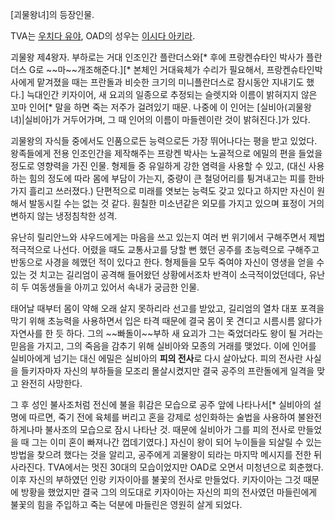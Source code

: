 [괴물왕녀]의 등장인물.

TVA는 [[우치다 유야]], OAD의 성우는 [[이시다 아키라]].

괴물왕 제4왕자. 부하로는 거대 인조인간 플란더스와[* 후에 프랑켄슈타인 박사가 플란더스 G로 ~~마~~개조해준다.][* 본체인 거대육체가 수리가 필요해서, 프랑켄슈타인박사에게 맡겨졌을 때는 프란돌과 비슷한 크기의 미니플란더스로 잠시동안 지내기도 했다.] 늑대인간 키자이어, 새 요괴의 일종으로 추정되는 슬렛지와 이름이 밝혀지지 않은 꼬마 인어[* 말을 하면 죽는 저주가 걸려있기 때문.  나중에 이 인어는 [실비아(괴물왕녀)|실비아]가 거두어가며, 그 때 인어의 이름이 마들렌이란 것이 밝혀진다.]가 있다. 

괴물왕의 자식들 중에서도 인품으로든 능력으로든 가장 뛰어나다는 평을 받고 있었다. 왕족들에게 전용 인조인간을 제작해주는 프랑켄 박사는 노골적으로 에밀의 편을 들었을 정도로 영향력을 가진 인물. 형제들 중 유일하게 강한 염력을 사용할 수 있고, (대신 사용하는 힘의 정도에 따라 몸에 부담이 가는지, 중량이 큰 철덩어리를 튕겨내고는 피를 한바가지 흘리고 쓰러졌다.) 단편적으로 미래를 엿보는 능력도 갖고 있다고 하지만 자신이 원해서 발동시킬 수는 없는 것 같다. 훤칠한 미소년같은 외모를 가지고 있으며 표정이 거의 변하지 않는 냉정침착한 성격.

유난히 릴리안느와 샤우드에게는 마음을 쓰고 있는지 여러 번 위기에서 구해주면서 제법 적극적으로 나선다. 어렸을 때도 교통사고를 당할 뻔 했던 공주를 초능력으로 구해주고 반동으로 사경을 헤맸던 적이 있다고 한다. 형제들을 모두 죽여야 자신이 영생을 얻을 수 있는 것 치고는 길리엄이 공격해 들어왔던 상황에서조차 반격이 소극적이었던데다, 유난히 두 여동생들을 아끼고 있어서 속내가 궁금한 인물.

태어날 때부터 몸이 약해 오래 살지 못하리라 선고를 받았고, 길리엄의 열차 대포 포격을 막기 위해 초능력을 사용하면서 입은 타격 때문에 결국 몸이 못 견디고 시름시름 앓다가 자연사를 한 듯 하다. 그의 ~~빠돌이~~부하 새 요괴가 그는 죽었더라도 왕이 될 거라는 믿음을 가지고, 그의 죽음을 감추기 위해 실비아와 모종의 거래를 맺었다. 이에 인어를 실비아에게 넘기는 대신 에밀은 실비아의 '''피의 전사'''로 다시 살아났다. 피의 전사란 사실을 들키자마자 자신의 부하들을 모조리 몰살시켰지만 결국 공주의 프란돌에게 일격을 맞고 완전히 사망한다.

그 후 성인 불사조처럼 전신에 불을 휘감은 모습으로 공주 앞에 나타나서[* 실비아의 설명에 따르면, 죽기 전에 육체를 버리고 혼을 강제로 성인화하는 술법을 사용하여 불완전하게나마 불사조의 모습으로 잠시 나타난 것. 때문에 실비아가 그를 피의 전사로 만들었을 때 그는 이미 혼이 빠져나간 껍데기였다.] 자신이 왕이 되어 누이들을 되살릴 수 있는 방법을 찾으려 했다는 것을 알리고, 공주에게 괴물왕이 되라는 마지막 메시지를 전한 뒤 사라진다. TVA에서는 멋진 30대의 모습이었지만 OAD로 오면서 미청년으로 회춘했다. 이후 자신의 부하였던 인랑 키자이아를 불꽃의 전사로 만들었다. 키자이아는 그것 때문에 방황을 했었지만 결국 그의 의도대로 키자이아는 자신의 피의 전사였던 마들린에게 불꽃의 힘을 주입하고 죽는 덕분에 마들린은 영원히 살게 되었다. 

